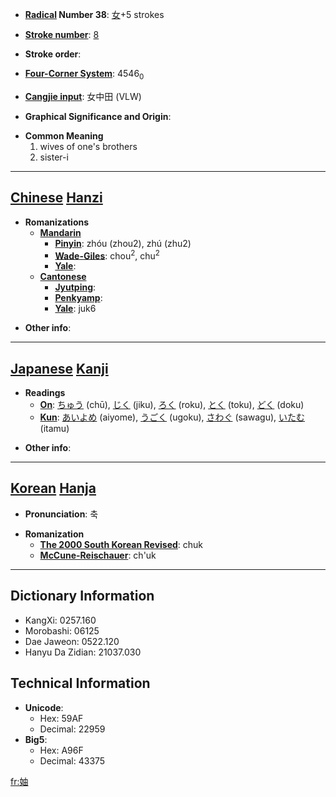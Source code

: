 * '''[[Wiktionary:Chinese radical index| Radical]] Number 38''': [[Wiktionary:Chinese radical index 女|女]]+5 strokes

* '''[[Wiktionary:Chinese total strokes index|Stroke number]]''': [[Wiktionary:Chinese total strokes index 8|8]]

* '''Stroke order''': 

* '''[[Wiktionary:Chinese four corner index|Four-Corner System]]''': 4546<sub>0</sub>

* '''[[Wiktionary:Chinese Cangjie index|Cangjie input]]''': 女中田 (VLW)

* '''Graphical Significance and Origin''': 

* '''Common Meaning'''
*#wives of one's brothers
*# sister-i


----

== [[Chinese]] [[Hanzi]] ==

* '''Romanizations'''
** '''[[Mandarin]]'''
*** '''[[Pinyin]]''': zhóu (zhou2), zhú (zhu2)
*** '''[[Wade-Giles]]''': chou<sup>2</sup>, chu<sup>2</sup>
*** '''[[Yale]]''': 
** '''[[Cantonese]]'''
*** '''[[Jyutping]]''':
*** '''[[Penkyamp]]''': 
*** '''[[Yale]]''': juk6

* '''Other info''': 

----

== [[Japanese]] [[Kanji]] ==

* '''Readings'''
** '''[[On]]''': [[ちゅう]] (chū), [[じく]] (jiku), [[ろく]] (roku), [[とく]] (toku), [[どく]] (doku)
** '''[[Kun]]''': [[あいよめ]] (aiyome), [[うごく]] (ugoku), [[さわぐ]] (sawagu), [[いたむ]] (itamu)

* '''Other info''':  

----

== [[Korean]] [[Hanja]] ==

* '''Pronunciation''': 축

* '''Romanization'''
** '''[[The 2000 South Korean Revised Romanization|The 2000 South Korean Revised]]''': chuk
** '''[[McCune-Reischauer]]''': ch'uk

----

== Dictionary Information ==

* KangXi: 0257.160
* Morobashi: 06125
* Dae Jaweon: 0522.120
* Hanyu Da Zidian: 21037.030

== Technical Information ==

* '''Unicode''':
** Hex: 59AF
** Decimal: 22959
* '''Big5''':
** Hex: A96F
** Decimal: 43375

[[fr:妯]]